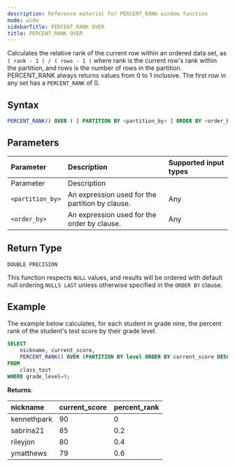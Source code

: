 ```yaml
---
description: Reference material for PERCENT_RANK window function
mode: wide
sidebarTitle: PERCENT_RANK OVER
title: PERCENT_RANK OVER
---
```



Calculates the relative rank of the current row within an ordered data set, as
`( rank - 1 ) / ( rows - 1 )`
where rank is the current row's rank within the partition, and rows is the number of rows in the partition. PERCENT_RANK always returns values from 0 to 1 inclusive. The first row in any set has a `PERCENT_RANK` of 0. 

## Syntax


```sql
PERCENT_RANK() OVER ( [ PARTITION BY <partition_by> ] ORDER BY <order_by> [ASC|DESC] )
```

## Parameters 


| Parameter | Description                                      | Supported input types | 
| :--------- | :------------------------------------------------ | :------------| 
| Parameter | Description                                     |
| `<partition_by>` | An expression used for the partition by clause. | Any |
| `<order_by>` | An expression used for the order by clause. | Any |

## Return Type
`DOUBLE PRECISION`

This function respects `NULL` values, and results will be ordered with default null ordering `NULLS LAST` unless otherwise specified in the `ORDER BY` clause.

## Example


The example below calculates, for each student in grade nine, the percent rank of the student's test score by their grade level.

```sql
SELECT
	nickname, current_score,
	PERCENT_RANK() OVER (PARTITION BY level ORDER BY current_score DESC) as percent_rank
FROM
	class_test
WHERE grade_level=9;
```

**Returns**:

| nickname | current_score |    percent_rank     |
|:------------|:------------|:---------------------|
| kennethpark   |         90 |                   0 |
| sabrina21      |         85 |                 0.2 |
| rileyjon      |         80 |                 0.4 |
| ymatthews       |         79 |                 0.6 |


